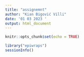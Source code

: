 ---
title: "assignemnt"
author: "Kian Bigović Villi"
date: '01 03 2023 '
output: html_document
---

```{r setup, include=FALSE}
knitr::opts_chunk$set(echo = TRUE)
```

```{r}
library("epiwraps")
sessionInfo()
```

